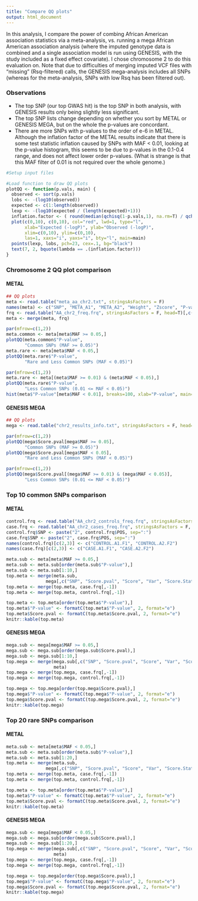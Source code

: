 ```yaml
---
title: "Compare QQ plots"
output: html_document
---
```


In this analysis, I compare the power of combing African American association statistics via a meta-analysis, 
vs. running a mega African American association analysis (where the imputed genotype data is combined and a single
association model is run using GENESIS, with the study included as a fixed effect covariate). 
I chose chromosome 2 to do this evaluation on. 
Note that due to difficulties of merging imputed VCF files with "missing" (Rsq-filtered) calls, the GENESIS 
mega-analysis includes all SNPs (whereas for the meta-analysis, SNPs with low Rsq has been filtered out).

### Observations

* The top SNP (our top GWAS hit) is the top SNP in both analysis, with GENESIS results only being slightly less significant.
* The top SNP lists change depending on whether you sort by METAL or GENESIS MEGA, but on the whole the p-values are concordant. 
* There are more SNPs with p-values to the order of e-6 in METAL. Although the inflation factor of the METAL results indicate that there is some test statistic inflation caused by SNPs with MAF < 0.01, looking at the p-value histogram, this seems to be due to p-values in the 0.1-0.4 range, and does not affect lower order p-values. (What is strange is that this MAF filter of 0.01 is not required over the whole genome.)

```r
#Setup input files

#Load function to draw QQ plots
plotQQ <- function(p.vals, main) {
  observed <- sort(p.vals)
  lobs <- -(log10(observed))
  expected <- c(1:length(observed))
  lexp <- -(log10(expected / (length(expected)+1)))
  inflation.factor <- ( round(median(qchisq(1-p.vals,1), na.rm=T) / qchisq(0.5,1),4) )
  plot(c(0,10), c(0,10), col="red", lwd=1, type="l", 
       xlab="Expected (-logP)", ylab="Observed (-logP)", 
       xlim=c(0,10), ylim=c(0,10), 
       las=1, xaxs="i", yaxs="i", bty="l", main=main)
  points(lexp, lobs, pch=23, cex=.1, bg="black")
  text(7, 2, bquote(lambda == .(inflation.factor)))
}

```

### Chromosome 2 QQ plot comparison

#### METAL

```r
## QQ plots
meta <- read.table("meta_aa_chr2.txt", stringsAsFactors = F)
names(meta) <- c("SNP", "META_A1", "META_A2", "Weight", "Zscore", "P-value", "Direction")
frq <- read.table("AA_chr2_freq.frq", stringsAsFactors = F, head=T)[,c(2,5)]
meta <- merge(meta, frq)

par(mfrow=c(1,2))
meta.common <- meta[meta$MAF >= 0.05,]
plotQQ(meta.common$"P-value", 
       "Common SNPs (MAF >= 0.05)")
meta.rare <- meta[meta$MAF < 0.05,]
plotQQ(meta.rare$"P-value", 
       "Rare and Less Common SNPs (MAF < 0.05)")
```

```r
par(mfrow=c(1,2))
meta.rare <- meta[(meta$MAF >= 0.01) & (meta$MAF < 0.05),]
plotQQ(meta.rare$"P-value", 
       "Less Common SNPs (0.01 <= MAF < 0.05)")
hist(meta$"P-value"[meta$MAF < 0.01], breaks=100, xlab="P-value", main="P-value histogram rare SNPs (MAF < 0.01)")
```

#### GENESIS MEGA

```r
## QQ plots
mega <- read.table("chr2_results_info.txt", stringsAsFactors = F, head=T)

par(mfrow=c(1,2))
plotQQ(mega$Score.pval[mega$MAF >= 0.05], 
       "Common SNPs (MAF >= 0.05)")
plotQQ(mega$Score.pval[mega$MAF < 0.05],
       "Rare and Less Common SNPs (MAF < 0.05)")
```

```r
par(mfrow=c(1,2))
plotQQ(mega$Score.pval[(mega$MAF >= 0.01) & (mega$MAF < 0.05)],
       "Less Common SNPs (0.01 <= MAF < 0.05)")

```

### Top 10 common SNPs comparison

#### METAL

```r
control.frq <- read.table("AA_chr2_controls_freq.frq", stringsAsFactors = F, head=T)[,c(2,5,6)]
case.frq <- read.table("AA_chr2_cases_freq.frq", stringsAsFactors = F, head=T)[,c(2,5,6)]
control.frq$SNP <- paste("2", control.frq$POS, sep=":")
case.frq$SNP <- paste("2", case.frq$POS, sep=":")
names(control.frq)[c(2,3)] <- c("CONTROL.A1.F1", "CONTROL.A2.F2")
names(case.frq)[c(2,3)] <- c("CASE.A1.F1", "CASE.A2.F2")

meta.sub <- meta[meta$MAF >= 0.05,]
meta.sub <- meta.sub[order(meta.sub$"P-value"),]
meta.sub <- meta.sub[1:10,]
top.meta <- merge(meta.sub, 
               mega[,c("SNP", "Score.pval", "Score", "Var", "Score.Stat")])
top.meta <- merge(top.meta, case.frq[,-1])
top.meta <- merge(top.meta, control.frq[,-1])

top.meta <- top.meta[order(top.meta$"P-value"),]
top.meta$"P-value" <- formatC(top.meta$"P-value", 2, format="e")
top.meta$Score.pval <- formatC(top.meta$Score.pval, 2, format="e")
knitr::kable(top.meta)
```

#### GENESIS MEGA

```r
mega.sub <- mega[mega$MAF >= 0.05,]
mega.sub <- mega.sub[order(mega.sub$Score.pval),]
mega.sub <- mega.sub[1:10,]
top.mega <- merge(mega.sub[,c("SNP", "Score.pval", "Score", "Var", "Score.Stat")],
                  meta)
top.mega <- merge(top.mega, case.frq[,-1])
top.mega <- merge(top.mega, control.frq[,-1])

top.mega <- top.mega[order(top.mega$Score.pval),]
top.mega$"P-value" <- formatC(top.mega$"P-value", 2, format="e")
top.mega$Score.pval <- formatC(top.mega$Score.pval, 2, format="e")
knitr::kable(top.mega)
```

### Top 20 rare SNPs comparison

#### METAL

```r
meta.sub <- meta[meta$MAF < 0.05,]
meta.sub <- meta.sub[order(meta.sub$"P-value"),]
meta.sub <- meta.sub[1:20,]
top.meta <- merge(meta.sub, 
               mega[,c("SNP", "Score.pval", "Score", "Var", "Score.Stat")])
top.meta <- merge(top.meta, case.frq[,-1])
top.meta <- merge(top.meta, control.frq[,-1])

top.meta <- top.meta[order(top.meta$"P-value"),]
top.meta$"P-value" <- formatC(top.meta$"P-value", 2, format="e")
top.meta$Score.pval <- formatC(top.meta$Score.pval, 2, format="e")
knitr::kable(top.meta)
```

#### GENESIS MEGA

```r
mega.sub <- mega[mega$MAF < 0.05,]
mega.sub <- mega.sub[order(mega.sub$Score.pval),]
mega.sub <- mega.sub[1:20,]
top.mega <- merge(mega.sub[,c("SNP", "Score.pval", "Score", "Var", "Score.Stat")],
                  meta)
top.mega <- merge(top.mega, case.frq[,-1])
top.mega <- merge(top.mega, control.frq[,-1])

top.mega <- top.mega[order(top.mega$Score.pval),]
top.mega$"P-value" <- formatC(top.mega$"P-value", 2, format="e")
top.mega$Score.pval <- formatC(top.mega$Score.pval, 2, format="e")
knitr::kable(top.mega)
```

